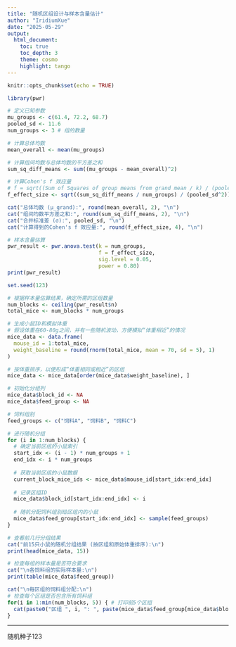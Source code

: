 ---
title: "随机区组设计与样本含量估计"
author: "IridiumXue"
date: "2025-05-29"
output:
  html_document:
    toc: true
    toc_depth: 3
    theme: cosmo
    highlight: tango
---

```{r setup, include=FALSE}
knitr::opts_chunk$set(echo = TRUE)
```



```{r Cohen_f}

library(pwr)

# 定义已知参数
mu_groups <- c(61.4, 72.2, 68.7)
pooled_sd <- 11.6
num_groups <- 3 # 组的数量

# 计算总体均数
mean_overall <- mean(mu_groups)

# 计算组间均数与总体均数的平方差之和
sum_sq_diff_means <- sum((mu_groups - mean_overall)^2)

# 计算Cohen's f 效应量
# f = sqrt((Sum of Squares of group means from grand mean / k) / (pooled_sd^2))
f_effect_size <- sqrt((sum_sq_diff_means / num_groups) / (pooled_sd^2))

cat("总体均数 (μ_grand):", round(mean_overall, 2), "\n")
cat("组间均数平方差之和:", round(sum_sq_diff_means, 2), "\n")
cat("合并标准差 (σ):", pooled_sd, "\n")
cat("计算得到的Cohen's f 效应量:", round(f_effect_size, 4), "\n")
```



```{r 样本含量估算}
# 样本含量估算
pwr_result <- pwr.anova.test(k = num_groups,
                             f = f_effect_size,
                             sig.level = 0.05,
                             power = 0.80)
print(pwr_result)
```



```{r 随机区组设计}

set.seed(123) 

# 根据样本量估算结果，确定所需的区组数量
num_blocks <- ceiling(pwr_result$n) 
total_mice <- num_blocks * num_groups

# 生成小鼠ID和模拟体重
# 假设体重在60-80g之间，并有一些随机波动，方便模拟“体重相近”的情况
mice_data <- data.frame(
  mouse_id = 1:total_mice,
  weight_baseline = round(rnorm(total_mice, mean = 70, sd = 5), 1)
)

# 按体重排序，以便形成“体重相同或相近”的区组
mice_data <- mice_data[order(mice_data$weight_baseline), ]

# 初始化分组列
mice_data$block_id <- NA
mice_data$feed_group <- NA

# 饲料组别
feed_groups <- c("饲料A", "饲料B", "饲料C")

# 进行随机分组
for (i in 1:num_blocks) {
  # 确定当前区组的小鼠索引
  start_idx <- (i - 1) * num_groups + 1
  end_idx <- i * num_groups
  
  # 获取当前区组的小鼠数据
  current_block_mice_ids <- mice_data$mouse_id[start_idx:end_idx]
  
  # 记录区组ID
  mice_data$block_id[start_idx:end_idx] <- i
  
  # 随机分配饲料组别给区组内的小鼠
  mice_data$feed_group[start_idx:end_idx] <- sample(feed_groups)
}

# 查看前几行分组结果
cat("前15只小鼠的随机分组结果 (按区组和原始体重排序):\n")
print(head(mice_data, 15))

# 检查每组的样本量是否符合要求
cat("\n各饲料组的实际样本量:\n")
print(table(mice_data$feed_group))

cat("\n每区组的饲料组分配:\n")
# 检查每个区组是否包含所有饲料组
for(i in 1:min(num_blocks, 5)) { # 打印前5个区组
  cat(paste0("区组 ", i, ": ", paste(mice_data$feed_group[mice_data$block_id == i], collapse = ", "), "\n"))
}
```

---

随机种子123
